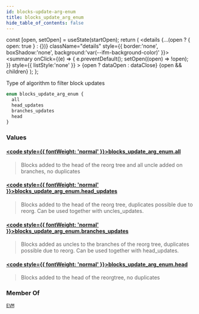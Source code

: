 ```yaml
---
id: blocks-update-arg-enum
title: blocks_update_arg_enum
hide_table_of_contents: false
---
```







  const [open, setOpen] = useState(startOpen);
  return (
    <details {...(open ? { open: true } : {})} className="details" style={{ border:'none', boxShadow:'none', background:'var(--ifm-background-color)' }}>
      <summary
        onClick={(e) => {
          e.preventDefault();
          setOpen((open) => !open);
        }}
        style={{ listStyle:'none' }}
      >
      {open ? dataOpen : dataClose}
      </summary>
      {open && children}
    </details>
  );
};










Type of algorithm to filter block updates


```graphql
enum blocks_update_arg_enum {
  all
  head_updates
  branches_updates
  head
}
```




### Values

#### [<code style={{ fontWeight: 'normal' }}>blocks_update_arg_enum.<b>all</b></code>](#)  
> 
> 
> Blocks added to the head of the reorg tree and all uncle added on branches, no duplicates
> 

#### [<code style={{ fontWeight: 'normal' }}>blocks_update_arg_enum.<b>head_updates</b></code>](#)  
> 
> 
> Blocks added to the head of the reorg tree, duplicates possible due to reorg. Can be used together with uncles_updates.
> 

#### [<code style={{ fontWeight: 'normal' }}>blocks_update_arg_enum.<b>branches_updates</b></code>](#)  
> 
> 
> Blocks added as uncles to the branches of the reorg tree, duplicates possible due to reorg. Can be used together with head_updates.
> 

#### [<code style={{ fontWeight: 'normal' }}>blocks_update_arg_enum.<b>head</b></code>](#)  
> 
> 
> Blocks added to the head of the reorgtree, no duplicates
> 



### Member Of

[`EVM`](/docs/graphql-reference/subscriptions/evm)  <Badge class="badge badge--secondary" text="subscription"/>

